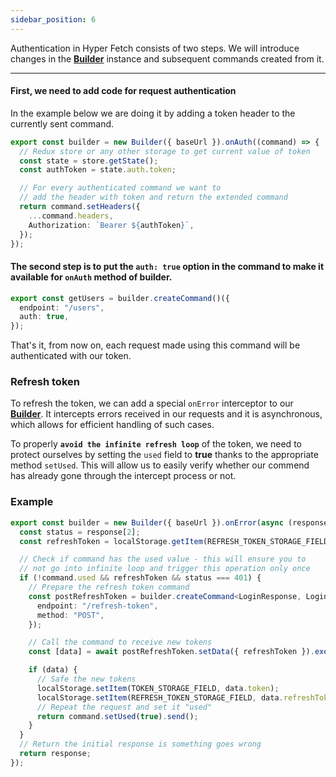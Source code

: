 ```yaml
---
sidebar_position: 6
---
```


Authentication in Hyper Fetch consists of two steps. We will introduce changes in the
**[Builder](/docs/Architecture/Builder)** instance and subsequent commands created from it.

---

#### First, we need to add code for request authentication

In the example below we are doing it by adding a token header to the currently sent command.

```ts
export const builder = new Builder({ baseUrl }).onAuth((command) => {
  // Redux store or any other storage to get current value of token
  const state = store.getState();
  const authToken = state.auth.token;

  // For every authenticated command we want to
  // add the header with token and return the extended command
  return command.setHeaders({
    ...command.headers,
    Authorization: `Bearer ${authToken}`,
  });
});
```

#### The second step is to put the `auth: true` option in the command to make it available for `onAuth` method of builder.

```ts
export const getUsers = builder.createCommand()({
  endpoint: "/users",
  auth: true,
});
```

That's it, from now on, each request made using this command will be authenticated with our token.

### Refresh token

To refresh the token, we can add a special `onError` interceptor to our **[Builder](/docs/Architecture/Builder)**. It
intercepts errors received in our requests and it is asynchronous, which allows for efficient handling of such cases.

To properly **`avoid the infinite refresh loop`** of the token, we need to protect ourselves by setting the `used` field
to **true** thanks to the appropriate method `setUsed`. This will allow us to easily verify whether our commend has
already gone through the intercept process or not.

### Example

```ts
export const builder = new Builder({ baseUrl }).onError(async (response, command) => {
  const status = response[2];
  const refreshToken = localStorage.getItem(REFRESH_TOKEN_STORAGE_FIELD);

  // Check if command has the used value - this will ensure you to
  // not go into infinite loop and trigger this operation only once
  if (!command.used && refreshToken && status === 401) {
    // Prepare the refresh token command
    const postRefreshToken = builder.createCommand<LoginResponse, LoginData>()({
      endpoint: "/refresh-token",
      method: "POST",
    });

    // Call the command to receive new tokens
    const [data] = await postRefreshToken.setData({ refreshToken }).exec();

    if (data) {
      // Safe the new tokens
      localStorage.setItem(TOKEN_STORAGE_FIELD, data.token);
      localStorage.setItem(REFRESH_TOKEN_STORAGE_FIELD, data.refreshToken);
      // Repeat the request and set it "used"
      return command.setUsed(true).send();
    }
  }
  // Return the initial response is something goes wrong
  return response;
});
```
